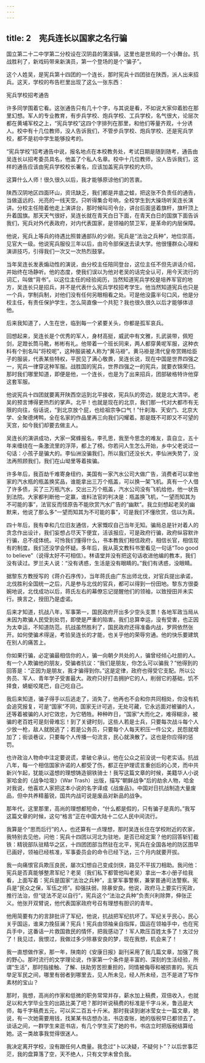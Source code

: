 ```yaml
---
---
---
```

title: 2　宪兵连长以国家之名行骗
---

国立第二十二中学第二分校设在汉阴县的蒲溪镇，这里也是世局的一个小舞台。抗战胜利了，新戏码带来新演员，第一个登场的是个“骗子”。

这个人姓吴，是宪兵第十四团的一个连长，那时宪兵十四团驻在陕西，派人出来招兵。这天，学校的布告栏里出现了这么一张东西：

宪兵学校招考通告



许多同学围着它看。这张通告只有几十个字，与其说是看，不如说大家仰着脸在那里幻想。军人的专业教育，有步兵学校、炮兵学校、工兵学校，名气很大，论层次都在黄埔军校之上，“宪兵学校”这四个字排列在那里，和他们等量齐观，十分诱人。校中有十几位教师，没人告诉我们，不管步兵学校、炮兵学校、还是宪兵学校，都不是初中学生能够投考的。

“宪兵学校”招考通告中说，报名地点在本校教务处，考试日期是随到随考，通告由吴连长以招考委员具名，他盖了个私人名章。校中十几位教师，没人告诉我们，这样的通告应该由宪兵学校校长署名，应该加盖宪兵学校的大印。

这算什么人师！很久很久以后，我才能够原谅他们的苦衷。

陕西汉阴地区四面环山，资讯缺乏，我们都是井底之蛙，把这张不负责任的通告，当做遥远的、光亮的一线天空。只听得集合号响，全校学生到大操场听吴连长演讲。分校主任陪着他走上演讲台，那时候叫司令台，讲台后面竖着旗杆，旗杆顶上升着国旗。那天天气很好，吴连长就在青天白日下面，在青天白日的国旗下面告诉我们，宪兵对外代表政府，对内代表国家，是领袖的禁卫军，是革命的内层保障。

他说，宪兵上等兵的待遇比照普通部队的少尉。宪兵是“法治之兵种”，地位崇高，见官大一级。他说宪兵服役三年以后，由司令部保送去读大学。他很懂群众心理和演讲技巧，引得我们一次又一次热烈鼓掌。

当年吴连长发表煽动性的演说，由分校主任陪同登台，这位主任不但先讲话介绍，并始终在场静听。他的态度，使我们误以为他对老吴的话完全认可，用今天流行的词汇，叫做“背书”。以这位主任的经验阅历，当然知道宪兵学校是培养军官的地方，吴连长只是招兵，并不是代表什么宪兵学校招考学生。他当然知道宪兵也只是一个兵，学制兵制，对他们没有任何另眼相看之处。可是他没露半句口风，他是分校主任，有责任保护学生，怎么简直像一个共犯？我也很久很久以后才能够体谅他。

后来我知道了，人生在世，临到每一个紧要关头，你都是孤军哀兵。

回想起来，吴连长是个优秀的军人，身材高挺，威武中有文雅，扎武装带，佩短剑，足蹬长筒马靴，彬彬有礼。他带着一个班长同来，两人都穿黄呢军服，这种衣料有个别名叫“将校呢”，这种服装被人称为“黄马褂”。黄马褂是清代皇帝赏赐给臣子的服装，代表某些特权，平民见了满心敬畏，吴连长说，现在中国是世界四强之一，宪兵一律穿这种军服。战胜国的宪兵，世界四强之一的宪兵，就要衣锦荣归。那时我们哪里知道，即便是他，一个连长，也是为了出来招兵，团部破格特许他穿这套军服。

他说宪兵十四团就要离开陕西空运到北平接收，宪兵队的旁边，就是北大清华。老吴的预言博得更热烈的掌声。北平！也就是现在的北京，我们那一代对大都市有无限的向往，俗话说，“到北京放个屁，也给祖宗争口气！”什刹海、天安门、北京大学、全聚德烤鸭，全在名家的作品里再三向我们闪耀着。那是既不可即又不可望的天宫，如今我们却要去做主人。

吴连长的演讲成功，大家一窝蜂报名，李孔思，我至今思念的难友，袁自立，五十年来缠绕在一条激流里的浮萍，都上了榜。你若问人生怎么开始，乡中父老说过一句话：小孩子是骗大的。李仙洲没骗我们，所以我们还没长大，李仙洲失势了，没法再照顾我们，我们在山坳里等着挨骗。

许多年后，我百劫千难寄身纽约，美国有一家汽水公司大做广告，消费者可以拿他家的汽水瓶的瓶盖换奖品，谁能拿出三万个瓶盖，可以换一架飞机。真有一个人借了许多债，买了三万瓶汽水，交出三万个瓶盖，汽水公司没有飞机给他，他一状告到法院。大家都判断他一定赢，谁料法官的判决是：瓶盖换飞机，“一望而知其为不可能的事”，法官反而怪原告不能欣赏汽水广告的“幽默”。我立刻想起老吴的幽默来，他说了那么多“一望而知其为不可能的事”，可是我们不懂欣赏，信以为真。

四十年后，我有幸和几位旧友通信，大家慨叹自己当年无知。骗局总是针对着人的贪念作出设计，我们妄想占尽天下便宜，活该报应，可是政府行骗，政府纵容默许行骗，总不成体统。可怜我们懂得什么，书本教我们相信政府，相信长官，相信现有的制度。我们还没学会怀疑。多年后，我从英文教科书里看见一句话“Too good to believe”（说得太好不可相信）。林语堂并没有把这句话收进他编的教本，我们没有读过。罗兰夫人说：“没有诱惑，生活是没有眼睛的。”我们有诱惑，没眼睛。

据黎东方教授写的《蒋介石序传》，当年蒋氏由广东出师北伐，对官兵提出承诺，北伐胜利全国统一之后，凡是参与北伐的官兵，都可以得到一份田地。黎东方很委婉地说，北伐成功以后，蒋氏左右的幕僚忘记提醒他们的领袖，以致授田并未实行。换言之，授田乃是虚诺。

后来才知道，抗战八年，军事第一，国民政府开出多少空头支票！各地军政当局从未因为欺骗人民受到处罚，即使是严重的陷害。我们总算幸运，没有受害，也正因为太幸运，不知道防范。抗战虽然胜利了，国民政府还得准备内战，罗网依然张开。如何使骗术得逞，考验吴连长的才能，也关乎他的荣辱穷通。他的快乐要建筑在别人的痛苦上。

你如果行骗，必定骗最相信你的人，骗一向朝夕共处的人，骗曾经倾心吐胆的人。有一个人欺骗他的朋友，受骗者抗议：“我们是朋友，你怎么可以骗我？”他得到的回答是：“正因为是朋友，我才骗得到你。”这是定律，政府也得受它支配。所以公务员、军人、青年学子受害最大。政府只好打击拥护它的人，削弱它的基础，饥不择食，蜻蜓咬尾巴，自己吃自己。

我后来知道，骗子得手以后逃走了，消失了，他再也不会和你共同相处，你没有机会追究报复，可是“国家”不同，国家无计可逃，无处可藏，它永远面对被骗的人，还等着被骗的人对它效忠，为它牺牲。种种昨日，“国家”大而化之，难得糊涂，被骗的老百姓可是刻骨难忘！到了关键时刻，这些人若是士兵，只要每次战斗每个人少放一枪，敌人就脱逃了；若是公务员，只要每个人每天积压一件公文，民怨就增加了；街谈巷议，只要每个人传播一句流言，民心就涣散了。这也是你应得的惩罚。

也许政治人物命中注定要说谎，拿破仑承认，他在公众之前没说一句老实话。抗战八年，每一个相信国家许诺的人都受了伤，都正在护理谎言重创后的心灵，而中共新兴乍起，犹能以遥想的理想铸造钢铁骑士！我写这篇文章的时候，美籍华人小说家哈金的《战争垃圾》（War Trash）出版，描写“朝鲜战争”后的劫余人物，哈金对我说，他喜欢人家把这本小说的名字译成《战废品》。中国对日抗战制造大量废品，但中共养精蓄锐，国共内战可说是废品对新品的战争。

那年代，这里那里，高尚的理想都短命，“什么都是假的，只有骗子是真的。”我写这篇文章的时候，这句“格言”正在中国大陆十二亿人民中间流行。

我算是个“思而后行”的人，也还算有一点理想，那时吴连长住在学校附近的农家，我特别去见他，问他：宪兵十四团以河北为驻地，是否已经定案？他的回答斩钉截铁：精锐部队驻精华之区，十四团团部当然驻在北平，宪兵在全国各地的防区图早已画好，领袖已经核准，军事委员会的命令已经下达，三个月内就要开拔。

我一向痛恨官兵欺压良民，屡次幻想自己变成剑侠，路见不平拔刀相助。我问他：宪兵是否真能够整肃军纪？老吴（我们私下都管他叫老吴）拿出一本小册子给我看，上面写着：宪兵是国家“法治之兵种”，主掌军事警察，兼掌普通司法警察。宪兵是“民众之保，军伍之师”。抑强扶弱，除暴安良。他说，政府马上要实行宪政，推行法治，但“徒法不足以自行”，宪兵这个“法治之兵种”负责兴利除弊，伸张正义。他张开双臂说，他代表国家政府号召有理想有胆识的青年。

他用简要有力的言辞批评了军纪，他说，抗战把军纪抗坏了。军纪关乎民心，民心关乎国运，谁来力挽狂澜？宪兵！宪兵由领袖亲自指挥，国运在领袖手中，也在宪兵手中，这番话一片救国救民的情怀，把我感动了！军人欺压百姓太多了！太过分了！我见过，我恨过，我做过多少除暴安良的梦，现在我想，机会来了！

我一直想做作家，那一年，陕南的《安康日报》副刊采用了我几篇文章，加强了我的野心。那时流行的文学理论说，作家第一个条件是丰富的、深刻的生活经验，所谓“生活”，那时指接触、了解、扶助劳苦担重担的，同情被侮辱和被损害的。宪兵举足军民之间，哪里有弱者到哪里去，见人所未见，经人所未经，岂不是进了写作素材的宝山？

那时，我想，高尚的作家和低微的职务常常并存，薪水加上稿费，双倍收入，也就足以和大学毕业生的出路比美了吧？那时听说稿费的标准是千字斗米，鲁迅是大师，每千字稿费五元，可以买二百五十斤米。那时我读到谢冰莹女士一篇文章，她说，有一次她需要用钱，找某某书店想办法，书店查账，她的版税早已都领去了。谈话之间，一群学生来逛书店，有几个学生买了她的书，书店立时把版税结算给她。这一类故事我觉得很迷人。

我决定离开学校，没有跟任何人商量。我念过“卜以决疑，不疑何卜”？以后世事茫茫，我的盘算落了空，天不绝人，只有文学未曾负我。